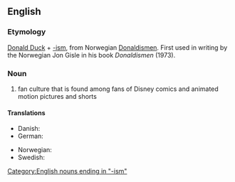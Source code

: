==English==
{{wikipedia}}

===Etymology===
[[Donald Duck]] + [[-ism]], from Norwegian [[Donaldismen]]. First used in writing by the Norwegian Jon Gisle in his book ''Donaldismen'' (1973).

===Noun===
{{en-noun|-}}

# fan culture that is found among fans of Disney comics and animated motion pictures and shorts

====Translations====
{{trans-top|Disney fan culture}}
* Danish: {{t|da|Donaldisme}} <!--(In the danish translation of the mentioned book the term was andelogi/andelog)-->
* German: {{t-|de|Donaldismus|m}}
{{trans-mid}}
* Norwegian: {{t|no|Donaldismen}}
* Swedish: {{t-|sv|ankism|c}}
{{trans-bottom}}

[[Category:English nouns ending in "-ism"]]